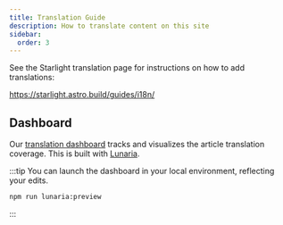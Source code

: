 ```yaml
---
title: Translation Guide
description: How to translate content on this site
sidebar:
  order: 3
---
```

See the Starlight translation page for instructions on how to add translations:

https://starlight.astro.build/guides/i18n/


## Dashboard

Our [translation dashboard](/translation) tracks and visualizes the article translation coverage. This is built with [Lunaria](https://lunaria.dev/).

:::tip
You can launch the dashboard in your local environment, reflecting your edits.
```bash
npm run lunaria:preview
```
:::
